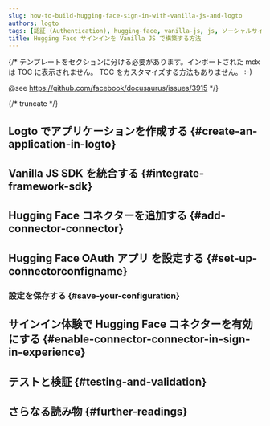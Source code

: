 ```yaml
---
slug: how-to-build-hugging-face-sign-in-with-vanilla-js-and-logto
authors: logto
tags: [認証 (Authentication), hugging-face, vanilla-js, js, ソーシャルサインイン, サインイン, ログイン]
title: Hugging Face サインインを Vanilla JS で構築する方法
---
```


{/*
  テンプレートをセクションに分ける必要があります。インポートされた mdx は TOC に表示されません。
  TOC をカスタマイズする方法もありません。 :-)

  @see https://github.com/facebook/docusaurus/issues/3915
*/}




{/* truncate */}

<Intro connector={connector} sdk="Vanilla JS" link="https://en.wikipedia.org/wiki/ECMAScript" />

## Logto でアプリケーションを作成する \{#create-an-application-in-logto}

<CreateApplication type="シングルページアプリ" framework="Vanilla JS" />

## Vanilla JS SDK を統合する \{#integrate-framework-sdk}

<IntegrateSdk />

## Hugging Face コネクターを追加する \{#add-connector-connector}

<AddSocialConnector connector={connector} framework="Vanilla JS" />

## Hugging Face OAuth アプリ を設定する \{#set-up-connectorconfigname}

<ConnectorGuide />

### 設定を保存する \{#save-your-configuration}

<SaveYourConfiguration connector={connector} />

## サインイン体験で Hugging Face コネクターを有効にする \{#enable-connector-connector-in-sign-in-experience}

<EnableSocialConnector connector={connector} />

## テストと検証 \{#testing-and-validation}

<TestingAndValidation connector={connector} sdk="Vanilla JS" />

## さらなる読み物 \{#further-readings}

<FurtherReadings />